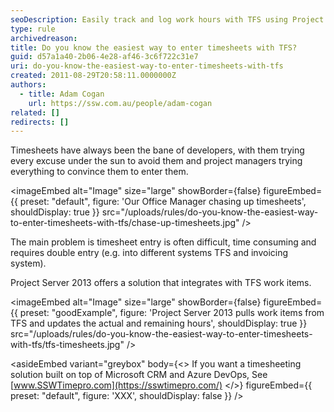 ```yaml
---
seoDescription: Easily track and log work hours with TFS using Project Server 2013's integrated timesheet feature.
type: rule
archivedreason:
title: Do you know the easiest way to enter timesheets with TFS?
guid: d57a1a40-2b06-4e28-af46-3c6f722c31e7
uri: do-you-know-the-easiest-way-to-enter-timesheets-with-tfs
created: 2011-08-29T20:58:11.0000000Z
authors:
  - title: Adam Cogan
    url: https://ssw.com.au/people/adam-cogan
related: []
redirects: []
---
```


Timesheets have always been the bane of developers, with them trying every excuse under the sun to avoid them and project managers trying everything to convince them to enter them.

<imageEmbed
  alt="Image"
  size="large"
  showBorder={false}
  figureEmbed={{
    preset: "default",
    figure: 'Our Office Manager chasing up timesheets',
    shouldDisplay: true
  }}
  src="/uploads/rules/do-you-know-the-easiest-way-to-enter-timesheets-with-tfs/chase-up-timesheets.jpg"
/>

The main problem is timesheet entry is often difficult, time consuming and requires double entry (e.g. into different systems TFS and invoicing system).

Project Server 2013 offers a solution that integrates with TFS work items.

<imageEmbed
  alt="Image"
  size="large"
  showBorder={false}
  figureEmbed={{
    preset: "goodExample",
    figure: 'Project Server 2013 pulls work items from TFS and updates the actual and remaining hours',
    shouldDisplay: true
  }}
  src="/uploads/rules/do-you-know-the-easiest-way-to-enter-timesheets-with-tfs/tfs-timesheets.jpg"
/>

<asideEmbed
  variant="greybox"
  body={<>
    If you want a timesheeting solution built on top of Microsoft CRM and Azure DevOps, See [www.SSWTimepro.com](https://sswtimepro.com/)
  </>}
  figureEmbed={{
    preset: "default",
    figure: 'XXX',
    shouldDisplay: false
  }}
/>